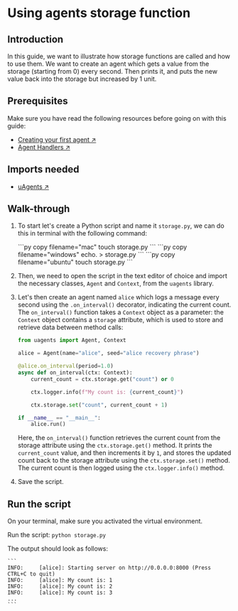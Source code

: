 
# Using agents storage function

## Introduction

In this guide, we want to illustrate how storage functions are called and how to use them. We want to create an agent which gets a value from the storage (starting from 0) every second. Then prints it, and puts the new value back into the storage but increased by 1 unit.

## Prerequisites

Make sure you have read the following resources before going on with this guide:

   - [Creating your first agent ↗️](/guides/agents/getting-started/create-a-uagent)
   - [Agent Handlers ↗️](/guides/agents/intermediate/handlers)

## Imports needed

   - [uAgents ↗️](https://pypi.org/project/uagents/)

## Walk-through

1. To start let's create a Python script and name it `storage.py`, we can do this in terminal with the following command:

   <CodeGroup hasCopy isOSFile>
   <DocsCode mac={true}>
   ```py copy filename="mac"
   touch storage.py
   ```
   </DocsCode>

   <DocsCode windows={true}>
       ```py copy filename="windows"
       echo. > storage.py
       ```
       </DocsCode>

   <DocsCode ubuntu={true}>
       ```py copy filename="ubuntu"
       touch storage.py
       ```
       </DocsCode>
   </CodeGroup>

2. Then, we need to open the script in the text editor of choice and import the necessary classes, `Agent` and `Context`, from the `uagents` library.

3. Let's then create an agent named `alice` which logs a message every second using the `.on_interval()` decorator, indicating the current count. The `on_interval()` function takes a `Context` object as a parameter: the `Context` object contains a `storage` attribute, which is used to store and retrieve data between method calls:

   ```py copy filename="storage.py"
   from uagents import Agent, Context

   alice = Agent(name="alice", seed="alice recovery phrase")

   @alice.on_interval(period=1.0)
   async def on_interval(ctx: Context):
       current_count = ctx.storage.get("count") or 0

       ctx.logger.info(f"My count is: {current_count}")

       ctx.storage.set("count", current_count + 1)

   if __name__ == "__main__":
       alice.run()
   ```

   Here, the `on_interval()` function retrieves the current count from the storage attribute using the `ctx.storage.get()` method. It prints the `current_count` value, and then increments it by `1`, and stores the updated count back to the storage attribute using the `ctx.storage.set()` method. The current count is then logged using the `ctx.logger.info()` method.

4. Save the script.

## Run the script

On your terminal, make sure you activated the virtual environment.

Run the script: `python storage.py`

The output should look as follows:

    ```
    INFO:     [alice]: Starting server on http://0.0.0.0:8000 (Press CTRL+C to quit)
    INFO:     [alice]: My count is: 1
    INFO:     [alice]: My count is: 2
    INFO:     [alice]: My count is: 3
    ...
    ```
